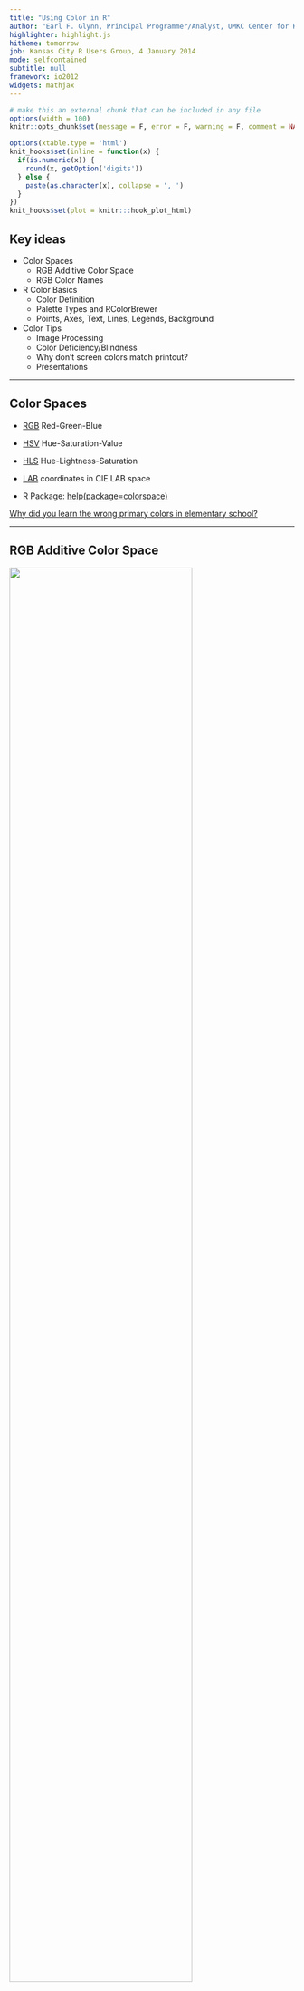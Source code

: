 ```yaml
---
title: "Using Color in R"
author: "Earl F. Glynn, Principal Programmer/Analyst, UMKC Center for Health Insights"
highlighter: highlight.js
hitheme: tomorrow
job: Kansas City R Users Group, 4 January 2014
mode: selfcontained
subtitle: null
framework: io2012
widgets: mathjax
---
```


```r
# make this an external chunk that can be included in any file
options(width = 100)
knitr::opts_chunk$set(message = F, error = F, warning = F, comment = NA, fig.align = 'center', dpi = 100, tidy = F, cache.path = '.cache/', fig.path = 'fig/')

options(xtable.type = 'html')
knit_hooks$set(inline = function(x) {
  if(is.numeric(x)) {
    round(x, getOption('digits'))
  } else {
    paste(as.character(x), collapse = ', ')
  }
})
knit_hooks$set(plot = knitr:::hook_plot_html)
```

<!-- Set background color for slide 1 in libraries/frameworks/io2012/slidify.css -->

## Key ideas
* Color Spaces
  * RGB Additive Color Space
  * RGB Color Names
* R Color Basics
  * Color Definition
  * Palette Types and RColorBrewer
  * Points, Axes, Text, Lines, Legends, Background
* Color Tips
  * Image Processing
  * Color Deficiency/Blindness
  * Why don't screen colors match printout?
  * Presentations

---

## Color Spaces
* [RGB](http://en.wikipedia.org/wiki/RGB_color_space) Red-Green-Blue

* [HSV](http://en.wikipedia.org/wiki/HSL_and_HSV) Hue-Saturation-Value

* [HLS](http://en.wikipedia.org/wiki/HSL_and_HSV) Hue-Lightness-Saturation

* [LAB](http://en.wikipedia.org/wiki/Lab_color_space) coordinates in CIE LAB space

* R Package: [help(package=colorspace)](http://cran.r-project.org/web/packages/colorspace/colorspace.pdf)

[Why did you learn the wrong primary colors in elementary school?](http://www.greatreality.com/ColorPrimary.htm)

---

## RGB Additive Color Space
<img class=center src=assets/img/RGB-Color-Cube.png height='80%' />

---

## RGB Additive Color Space
0.0 to 1.0, decimal 0 to 255, hexadecimal 00 to FF

```r
rgb(1,0,0)   # red
rgb(0,1,0)   # green
rgb(0,0,1)   # blue
```

---

## RGB Additive Color Space
```r
rgb(1,0,1)   # magenta = red   + blue
rgb(1,1,0)   # yellow  = red   + green
rgb(0,1,1)   # cyan    = green + blue
```

---

## RGB Additive Color Space
```r
rgb(1,0,0)    # red
rgb(255,0,0, maxColorValue=255)
col2rgb(c("black", "red", "green", "blue", "yellow", "white"))
```

---

## RGB Color Names:  `colors()`
Color names and RGB values also in file
C:\Program Files\R\R-3.0.2\etc\rgb.txt

```r
# colors() or colours()
length(colors())
head(colors())
tail(colours())
```

---

## RGB Color Names
```r
colors()[grep("red", colors())]   # colors with "red"
head(colors()[grep("blue", colors())], 25)  # 25 of 66 "blue" colors
```
---

## RGB Color Names
7-page Color Chart of colors()

[https://github.com/EarlGlynn/colorchart/raw/master/ColorChart.pdf](https://github.com/EarlGlynn/colorchart/raw/master/ColorChart.pdf)

<img class=center src=assets/img/R-Color-Names-RGB.png height='30%' />

Details showing how to create chart in R:  [Color Chart in R](https://github.com/EarlGlynn/colorchart/wiki/Color-Chart-in-R)

---

## RGB Color Names

__3D colors() Example__

From Example 6a in `?scatterplot3d`  help in `library(scatterplot3d)`
```r
library(scatterplot3d)
## example 6; by Martin Maechler
cubedraw <- function(res3d, min = 0, max = 255, cex = 2, text. = FALSE)
{
  ## Purpose: Draw nice cube with corners
  cube01 <- rbind(c(0,0,1), 0, c(1,0,0), c(1,1,0), 1, c(0,1,1), # < 6 outer
                  c(1,0,1), c(0,1,0)) # <- "inner": fore- & back-ground
  cub <- min + (max-min)* cube01
  ## visibile corners + lines:
  res3d$points3d(cub[c(1:6,1,7,3,7,5) ,], cex = cex, type = 'b', lty = 1)
  ## hidden corner + lines
  res3d$points3d(cub[c(2,8,4,8,6),     ], cex = cex, type = 'b', lty = 3)
  if(text.)## debug
      text(res3d$xyz.convert(cub), labels=1:nrow(cub), col='tomato', cex=2)
}
## 6 a) The named colors in R, i.e. colors()
cc <- colors()
crgb <- t(col2rgb(cc))
par(xpd = TRUE)
rr <- scatterplot3d(crgb, color = cc, box = FALSE, angle = 24,
    mar = c(3,4,0,0),   # Added to example
    xlim = c(-50, 300), ylim = c(-50, 300), zlim = c(-50, 300))
cubedraw(rr)
```

---
## R Color Basics:  Color Definition

A color in R can be specified in three ways:

* color name

* hex constant #000000 through #FFFFFF  (a 24-bit color)

* index into palette, which is vector of color names and/or hex constants

---
## R Color Basics:  Default Palette

```r
palette()   # show default palette
par(mar=c(1,1,1,1))  # Reduce margins
barplot(rep(1,8), yaxt="n", col=1:8)
```

To use default palette if not currently the defined palette:

`barplot(rep(1,8), yaxt="n", col=palette("default"))`

---
## R Palette:  "Rainbow"

```r
N <- 20
palette(rainbow(N))   # Define N-color rainbow palette
palette()             # Show colors in current palette
par(mar=c(1,1,1,1))   # Reduce margins
barplot(rep(1,N), yaxt="n", col=1:N)
```

---
## R Palette:  Shades of Grey Palette

Function spelled either `grey()` or `gray()`

```r
N <- 16                           # N = Number of grey levels
0:(N-1) / (N-1)                   # vector with values from 0 to 1
palette(grey(0:(N-1) / (N-1)))    # Define N-shades of grey (256 is max)
palette()                         # Show colors in current palette
```

---
## R Palette:  Shades of Grey Palette

```r
par(mar=c(1,1,1,1))                     # Reduce margins
barplot(rep(1,3*N), yaxt="n", col=1:N)  # Three cycles
```

Plotting 3*N bars with palette of N shades of grey results in color recycling.
R recycles colors whenever there are more objects to plot than colors.

---

## R Palette:  Other N-Color Palettes

__heat.colors()__

```r
par(mar=rep(0,4))    # No margins
barplot(rep(1,16), yaxt="n", col=heat.colors(16))
```

__cm.colors()__    *cyan-magenta*

```r
par(mar=rep(0,4))    # No margins
barplot(rep(1,16), yaxt="n", col=cm.colors(16))
```

---
## R Palette:  Other N-Color Palettes

__topo.colors()__

```r
par(mar=rep(0,4))    # No margins
barplot(rep(1,16), yaxt="n", col=topo.colors(16))
```

__terrain.colors()__

```r
par(mar=rep(0,4))    # No margins
barplot(rep(1,16), yaxt="n", col=terrain.colors(16))
```

---

## R Palette Function:  colorRampPalette()

Use `colorRampPalette()` to define function that creates palette.

```r
z <- outer(1:20, 1:20, function(x,y) sin(sqrt(x*y)/3))
PaletteFunction <- colorRampPalette(c("red", "white", "blue"), space = "Lab")
filled.contour(z, col = PaletteFunction(20))
```

---
## Palette Types

__Qualitative Palette__
* All colors have same perceptual weight/importance
* Typical application:  bar plot

__Sequential Palette__
* For coding numerical information in a range
* Typical application:  heat map

__Diverging Palette__
* Like sequential palette but middle neutral value between two extremes

Details:
* [Choosing Color Palettes for Statistical Graphics](http://epub.wu.ac.at/1404/1/document.pdf)
* [Choosing Colour palettes. Part I: Introduction](http://blog.ggplot2.org/post/23995319650/choosing-colour-palettes-part-i-introduction) (ggplot2 examples)

---
## R Palettes:  RColorBrewer Package

```r
library(RColorBrewer)
table(brewer.pal.info$category)
brewer.pal.info[brewer.pal.info$category == "qual",]
```

---
## RColorBrewer: Qualitative Palettes

```r
par(mar=c(0,4,0,0))  # Smaller margins than default
display.brewer.all(type="qual")
```

---
## RColorBrewer: Sequential Palettes

```r
par(mar=c(0,4,0,0))  # Smaller margins than default
display.brewer.all(type="seq")
```

---
## RColorBrewer: Diverging Palettes

```r
par(mar=c(0,4,0,0))  # Smaller margins than default
display.brewer.all(type="div")
```

---

## R Color Basics:  Object color

Many R objects can take on different colors:

* Points
* Lines
* Axes
* Text
* Legends
* Background

```r
palette("default")
```

---

## R Color Basics:  Points

```r
palette()[1:5]   # First five elements of default palette
x <- -2:2
y <- x^2
plot(x,y, col=1:5, pch=CIRCLE<-16, cex=2)
```
---

## R Color Basics:  Points

__Equivalent plot statements:__

assuming default palette

`plot(x,y, col=1:5, pch=CIRCLE<-16, cex=2)`

`plot(x,y, col=c("black", "red", "green3", "blue", "cyan"), pch=CIRCLE, cex=2)`

`plot(x,y, col=c("#000000", "#FF0000", "green3", 4, 5), pch=CIRCLE, cex=2)`

---

## R Color Basics:  Points, Axes, Text

```r
plot(0:10, 0:10, col=0:10, pch=CIRCLE<-16, axes=FALSE,
     main="Chart Title", col.main="blue", cex.main=2,
     xlab="X axis", ylab="Y axis", col.lab="blue", cex.lab=1.5)
mtext("Bottom",  BOTTOM<-1, col="red")   # Margin T
mtext("Left",    LEFT<-2,   col="green")
mtext("Top",     TOP<-3)
# Axes
axis(BOTTOM, col="red",   col.axis="black", cex.axis=1.5)
axis(LEFT,   col="green", col.axis="green", at=2*0:5, labels=paste(20*0:5),
     las=AXIS_LABEL_HORIZONTAL<-1)
```

See code on next slide.

---
## R Color Basics:  Points, Axes, Text

```r
# Points, Title, Axis Labels
plot(0:10, 0:10, col=0:10, pch=CIRCLE<-16, axes=FALSE,
     main="Chart Title", col.main="blue", cex.main=2,
     xlab="X axis", ylab="Y axis", col.lab="blue", cex.lab=1.5)

# Margin Text
mtext("Bottom",  BOTTOM<-1, col="red")
mtext("Left",    LEFT<-2,   col="green")

# Axes
axis(BOTTOM, col="red",   col.axis="black", cex.axis=1.5)
axis(LEFT,   col="green", col.axis="green", at=2*0:5, labels=paste(20*0:5),
     las=AXIS_LABEL_HORIZONTAL<-1)
```

---
## R Color Basics:  Lines and Legends

```r
library(RColorBrewer)

Time <- 0:120  # minutes

Types  <- c("solid", "dotted", "dashed")
Colors <- brewer.pal(3, "Dark2")

Periods <- data.frame(Period1=cos(2*pi*Time/120),
                      Period2=cos(2*pi*Time/ 90),
                      Period3=cos(2*pi*Time/150))

matplot(Periods, type="l", lwd=3,
        main="Expression Vs. Time", cex.main=1.5,
        xlab="Time[min]", ylab="Expression",
        col=Colors, lty=Types)
legend("top", c("120 min period", "90 min period", "150 min period"),
       col=Colors, lty=Types, lwd=3)
```

See code on next slide.

---
## R Color Basics:  Lines and Legends

```r
library(RColorBrewer)

Time <- 0:120  # minutes

Types  <- c("solid", "dotted", "dashed")
Colors <- brewer.pal(3, "Dark2")   # qualitative palette

Periods <- data.frame(Period1=cos(2*pi*Time/120),
                      Period2=cos(2*pi*Time/ 90),
                      Period3=cos(2*pi*Time/150))

matplot(Periods, type="l", lwd=3,
        main="Expression Vs. Time", cex.main=1.5,
        xlab="Time[min]", ylab="Expression",
        col=Colors, lty=Types)
legend("top", c("120 min period", "90 min period", "150 min period"),
       col=Colors, lty=Types, lwd=3)
```

---
## R Color Basics:  Background Color

```r
par(bg="wheat", mar=c(4,4,0,0))  # background color
x <- -2:2
y <- x^2
plot(x,y, col=1:5, pch=CIRCLE<-16, cex=2)
```

* Useful when copying and pasting metafile to PowerPoint since default is "transparent"

---
## Color Tip:  Image Processing

* Bioconductor package EBImage is an image processing toolbox for R.
* Supports `colormode` of `Grayscale` or `Color`.
* `channel` function handles color space conversions.
* Color colormode images have red, green, blue and possiby alpha channels.

<img class=center src=assets/img/EBImage-Segmentation.png height='100%' />

Segmentation of cells in *Introduction to EBImage* documentation.


---
## Color Tip:  Color Deficiency/Blindness

* About 1 in 12 have some sort of color deficiency.
* ~8% of men and ~0.5% of women are affected [according to Wikipedia](http://en.wikipedia.org/wiki/Color_blindness).

<img class=center src=assets/img/Ishihara-Tests.png height='70%' />

[Ishihara Color Blindess Tests from ishiharatest.blogspot.com](http://ishiharatest.blogspot.com/)

* What numbers do you see?  12 at the left.  29 or 70 at the right?
* [How the Color Deficient Person Sees the World](http://colorvisiontesting.com/what%20colorblind%20people%20see.htm)


---
## Color Deficiency/Blindness:  R dichromat package

```r
library(dichromat)
par(mfcol=c(1,2), mar=rep(0,4))
N <- 20
pie(rep(1,N), col=heat.colors(N))
pie(rep(1,N), col=dichromat(heat.colors(N)))
```

`dichromat` function collapses red-green color distinctions to approximate the effect of the two common forms of red-green color blindness: protanopia and deuteranopia

---
## Color Deficiency/Blindness:  R dichromat package

```r
library(dichromat)
par(mar=c(1,2,2,1))
layout(matrix(1:6,ncol=1))
image(1:10,1,matrix(1:10, ncol=1),
     col=colorschemes$BrowntoBlue.10,
     main="Brown to Blue (10)", axes=FALSE)
image(1:100,1,matrix(1:100 ,ncol=1),
     col=colorRampPalette(colorschemes$BrowntoBlue.10,space="Lab")(100),
     main="Brown to Blue Ramp", axes=FALSE)
image(1:10,1,matrix(1:10, ncol=1),
     col=dichromat(colorschemes$BrowntoBlue.10),
     main="Brown to Blue (10) -- deuteranopia", axes=FALSE)
image(1:12,1,matrix(1:12, ncol=1),col=colorschemes$Categorical.12,
     main="Categorical (12)", axes=FALSE)
image(1:12,1,matrix(1:12, ncol=1),
     col=dichromat(colorschemes$Categorical.12, "deutan"),
     main="Categorical (12) -- deuteranopia", axes=FALSE)
image(1:12,1,matrix(1:12,ncol=1),
     col=dichromat(colorschemes$Categorical.12, "protan"),
     main="Categorical (12) -- protanopia", axes=FALSE)
```

See code on next slide.

---
## Color Deficiency/Blindness:  R dichromat package

```r
library(dichromat)
par(mar=c(1,2,2,1))
layout(matrix(1:6,ncol=1))
image(1:10,1,matrix(1:10, ncol=1),
     col=colorschemes$BrowntoBlue.10,
     main="Brown to Blue (10)", axes=FALSE)
image(1:100,1,matrix(1:100 ,ncol=1),
     col=colorRampPalette(colorschemes$BrowntoBlue.10,space="Lab")(100),
     main="Brown to Blue Ramp", axes=FALSE)
...
image(1:12,1,matrix(1:12, ncol=1),col=colorschemes$Categorical.12,
     main="Categorical (12)", axes=FALSE)
image(1:12,1,matrix(1:12, ncol=1),
     col=dichromat(colorschemes$Categorical.12, "deutan"),
     main="Categorical (12) -- deuteranopia", axes=FALSE)
image(1:12,1,matrix(1:12,ncol=1),
     col=dichromat(colorschemes$Categorical.12, "protan"),
     main="Categorical (12) -- protanopia", axes=FALSE)
```

---
## Color Tip:  Why don't screen colors match printout?

* Every device has a gamut of colors that it can display.
* Color gamuts between devices often do not match.
  * How should a color be represented if it cannot be displayed on a device?
* Color conversions may not be perfect, e.g., RGB additive colors must be converted to CMYK (Cyan-Magenta-Yellow-Black) subtractive colors for printing.
* Paper/ink differences

---
## Color Tip:  Presentations/Graphics

* Avoid unnecessary use of color.
* Use bright colors with small graphics to make them stand out.
* Be consistent in use of color.
* Do NOT use color as only attribute to show difference. E.g., consider color and line type.

Also see:  [Public Speaking:  Cool Color Commentary](http://www.public-speaking.org/public-speaking-color-article.htm)

---

## Color Resources

* [Wheels, Pyramids, and Spinning Tops: The Scientific Approach to Color](http://www.lindahall.org/events_exhib/), Exhibit at Linda Hall Library through March 14

* [Choosing Color Palettes for Statistical Graphics](http://epub.wu.ac.at/1404/1/document.pdf), Wirtschaftsuniversität Wien
* [Color Chart in R](https://github.com/EarlGlynn/colorchart/wiki/Color-Chart-in-R)
* [Colour for Presentation Graphics](http://www.r-project.org/conferences/DSC-2003/Proceedings/Ihaka.pdf), Proceedings of 3rd International Workshop on Distributed Statistical Computing
* [Using Color in Information Display Graphics](http://colorusage.arc.nasa.gov/), NASA
* [Using RColorBrewer to Colour Your Figures in R](http://www.r-bloggers.com/r-using-rcolorbrewer-to-colour-your-figures-in-r/), R-bloggers
* [Why Should Engineers and Scientists be Worried About Color?](http://www.research.ibm.com/people/l/lloydt/color/color.HTM), IBM




